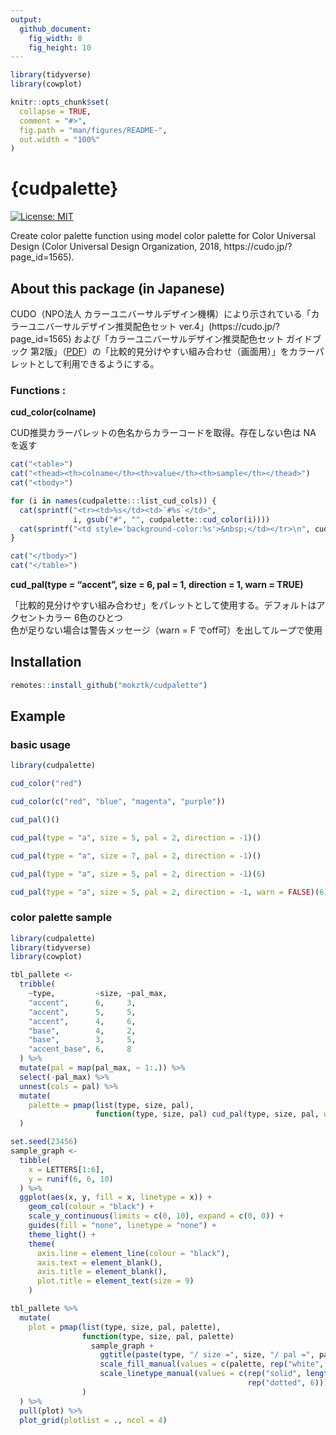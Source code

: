 ```yaml
---
output: 
  github_document:
    fig_width: 8
    fig_height: 10
---
```


<!-- README.md is generated from README.Rmd. Please edit that file -->

```r
library(tidyverse)
library(cowplot)

knitr::opts_chunk$set(
  collapse = TRUE,
  comment = "#>",
  fig.path = "man/figures/README-",
  out.width = "100%"
)
```

# {cudpalette}

<!-- badges: start -->

[![License: MIT](https://img.shields.io/badge/License-MIT-yellow.svg)](https://opensource.org/licenses/MIT)

<!-- badges: end -->

Create color palette function using model color palette for Color Universal Design (Color Universal Design Organization, 2018, https://cudo.jp/?page_id=1565).

## About this package (in Japanese) 

CUDO（NPO法人 カラーユニバーサルデザイン機構）により示されている「カラーユニバーサルデザイン推奨配色セット ver.4」(https://cudo.jp/?page_id=1565) および「カラーユニバーサルデザイン推奨配色セット ガイドブック 第2版」（[PDF](https://cudo.jp/wp-content/uploads/2018/10/cud_guidebook.pdf)）の「比較的見分けやすい組み合わせ（画面用）」をカラーパレットとして利用できるようにする。

### Functions :

**cud_color(colname)**

CUD推奨カラーパレットの色名からカラーコードを取得。存在しない色は NA を返す

```r
cat("<table>")
cat("<thead><th>colname</th><th>value</th><th>sample</th></thead>")
cat("<tbody>")

for (i in names(cudpalette:::list_cud_cols)) {
  cat(sprintf("<tr><td>%s</td><td>`#%s`</td>", 
              i, gsub("#", "", cudpalette::cud_color(i))))
  cat(sprintf("<td style='background-color:%s'>&nbsp;</td></tr>\n", cudpalette::cud_color(i)))
}

cat("</tbody>")
cat("</table>")
```


**cud_pal(type = "accent", size = 6, pal = 1, direction = 1, warn = TRUE)**

「比較的見分けやすい組み合わせ」をパレットとして使用する。デフォルトはアクセントカラー 6色のひとつ\
色が足りない場合は警告メッセージ（warn = F でoff可）を出してループで使用

## Installation

``` r
remotes::install_github("mokztk/cudpalette")
```
## Example

### basic usage

```r
library(cudpalette)

cud_color("red")

cud_color(c("red", "blue", "magenta", "purple"))

cud_pal()()

cud_pal(type = "a", size = 5, pal = 2, direction = -1)()

cud_pal(type = "a", size = 7, pal = 2, direction = -1)()

cud_pal(type = "a", size = 5, pal = 2, direction = -1)(6)

cud_pal(type = "a", size = 5, pal = 2, direction = -1, warn = FALSE)(6)
```

### color palette sample

```r
library(cudpalette)
library(tidyverse)
library(cowplot)

tbl_pallete <-
  tribble(
    ~type,         ~size, ~pal_max,
    "accent",      6,     3,
    "accent",      5,     5,
    "accent",      4,     6,
    "base",        4,     2,
    "base",        3,     5,
    "accent_base", 6,     8
  ) %>%
  mutate(pal = map(pal_max, ~ 1:.)) %>%
  select(-pal_max) %>%
  unnest(cols = pal) %>% 
  mutate(
    palette = pmap(list(type, size, pal),
                   function(type, size, pal) cud_pal(type, size, pal, warn = F)())
  )

set.seed(23456)
sample_graph <-
  tibble(
    x = LETTERS[1:6],
    y = runif(6, 6, 10)
  ) %>% 
  ggplot(aes(x, y, fill = x, linetype = x)) +
    geom_col(colour = "black") +
    scale_y_continuous(limits = c(0, 10), expand = c(0, 0)) +
    guides(fill = "none", linetype = "none") + 
    theme_light() + 
    theme(
      axis.line = element_line(colour = "black"),
      axis.text = element_blank(), 
      axis.title = element_blank(),
      plot.title = element_text(size = 9)
    )

tbl_pallete %>% 
  mutate(
    plot = pmap(list(type, size, pal, palette),
                function(type, size, pal, palette) 
                  sample_graph + 
                    ggtitle(paste(type, "/ size =", size, "/ pal =", pal)) +
                    scale_fill_manual(values = c(palette, rep("white", 6))) +
                    scale_linetype_manual(values = c(rep("solid", length(palette)),
                                                     rep("dotted", 6)))
                )
  ) %>%
  pull(plot) %>% 
  plot_grid(plotlist = ., ncol = 4)
```

